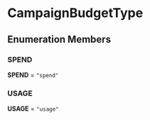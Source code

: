 
# CampaignBudgetType

## Enumeration Members

### SPEND

 **SPEND** = `"spend"`

### USAGE

 **USAGE** = `"usage"`
